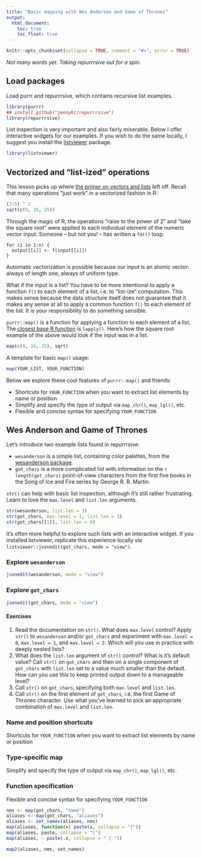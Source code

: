 ```yaml
---
title: "Basic mapping with Wes Anderson and Game of Thrones"
output:
  html_document:
    toc: true
    toc_float: true
---
```


```r
knitr::opts_chunk$set(collapse = TRUE, comment = "#>", error = TRUE)
```

*Not many words yet. Taking repurrrsive out for a spin.*

## Load packages

Load purrr and repurrrsive, which contains recursive list examples.

```r
library(purrr)
## install_github("jennybc/repurrrsive")
library(repurrrsive)
```

List inspection is very important and also fairly miserable. Below I offer interactive widgets for our examples. If you wish to do the same locally, I suggest you install the [listviewer](https://CRAN.R-project.org/package=listviewer) package.

```r
library(listviewer)
```

## Vectorized and "list-ized" operations

This lesson picks up where [the primer on vectors and lists](https://jennybc.github.io/purrr-tutorial/bk00_vectors-and-lists.html#vectorized_operations) left off. Recall that many operations "just work" in a vectorized fashion in R:

```r
(3:5) ^ 2
sqrt(c(9, 16, 25))
```

Through the magic of R, the operations "raise to the power of 2" and "take the square root" were applied to each individual element of the numeric vector input. Someone -- but not you! -- has written a `for()` loop:

```
for (i in 1:n) {
  output[[i]] <- f(input[[i]])
}
```

Automatic vectorization is possible because our input is an atomic vector: always of length one, always of uniform type.

What if the input is a list? You have to be more intentional to apply a function `f()` to each element of a list, i.e. to "list-ize" computation. This makes sense because the data structure itself does not guarantee that it makes any sense at all to apply a common function `f()` to each element of the list. It is your responsibility to do something sensible.

`purrr::map()` is a function for applying a function to each element of a list. The [closest base R function](bk01_base-functions.html) is `lapply()`. Here's how the square root example of the above would look if the input was in a list.

```r
map(c(9, 16, 25), sqrt)
```

A template for basic `map()` usage:

```r
map(YOUR_LIST, YOUR_FUNCTION)
```

Below we explore these cool features of `purrr::map()` and friends:

  * Shortcuts for `YOUR_FUNCTION` when you want to extract list elements by name or position
  * Simplify and specify the type of output via `map_chr()`, `map_lgl()`, etc.
  * Flexible and concise syntax for specifying `YOUR_FUNCTION`

## Wes Anderson and Game of Thrones

Let's introduce two example lists found in repurrrsive:

* `wesanderson` is a simple list, containing color palettes, from the [wesanderson package](https://cran.r-project.org/package=wesanderson).
* `got_chars` is a more complicated list with information on the `r length(got_chars)` point-of-view characters from the first five books in the Song of Ice and Fire series by George R. R. Martin.

`str()` can help with basic list inspection, although it's still rather frustrating. Learn to love the `max.level` and `list.len` arguments.

```r
str(wesanderson, list.len = 3)
str(got_chars, max.level = 1, list.len = 3)
str(got_chars[[1]], list.len = 8)
```

It's often more helpful to explore such lists with an interactive widget. If you installed listviewer, replicate this experience locally via `listviewer::jsonedit(got_chars, mode = "view")`.

### Explore `wesanderson`

```r
jsonedit(wesanderson, mode = "view")
```

### Explore `got_chars`

```r
jsonedit(got_chars, mode = "view")
```

#### Exercises

1. Read the documentation on `str()`. What does `max.level` control? Apply `str()` to `wesanderson` and/or `got_chars` and experiment with `max.level = 0`, `max.level = 1`, and `max.level = 2`. Which will you use in practice with deeply nested lists?
1. What does the `list.len` argument of `str()` control? What is it's default value? Call `str()` on `got_chars` and then on a single component of `got_chars` with `list.len` set to a value much smaller than the default. How can you use this to keep printed output down to a manageable level?
1. Call `str()` on `got_chars`, specifying both `max.level` and `list.len`.
1. Call `str()` on the first element of `got_chars`, i.e. the first Game of Thrones character. Use what you've learned to pick an appropriate combination of `max.level` and `list.len`.

### Name and position shortcuts

Shortcuts for `YOUR_FUNCTION` when you want to extract list elements by name or position

### Type-specific map

Simplify and specify the type of output via `map_chr()`, `map_lgl()`, etc.

### Function specification

Flexible and concise syntax for specifying `YOUR_FUNCTION`

```r
nms <- map(got_chars, "name")
aliases <- map(got_chars, "aliases")
aliases <- set_names(aliases, nms)
map(aliases, function(x) paste(x, collapse = "|"))
map(aliases, paste, collapse = "|")
map(aliases, ~ paste(.x, collapse = " | "))

map2(aliases, nms, set_names)
```


